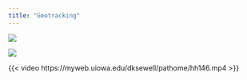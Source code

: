 ```yaml
---
title: "Geotracking"
---
```



::: {layout="[[65,-5,30], [60]]" layout-valign="center"}
![](https://myweb.uiowa.edu/dksewell/pathome/geotracking_exercise-kibera.png)<!-- {fig-align="center" width = 80%} -->

![](https://myweb.uiowa.edu/dksewell/pathome/geotracking_exercise-2m.jpg)

{{< video https://myweb.uiowa.edu/dksewell/pathome/hh146.mp4 >}}
:::

